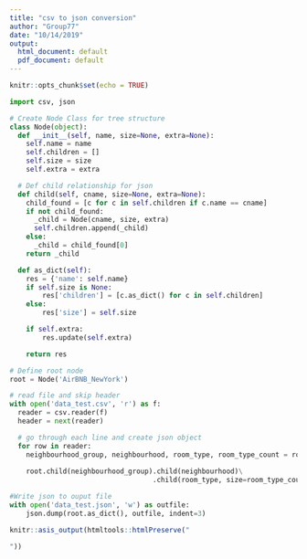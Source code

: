 ```yaml
---
title: "csv to json conversion"
author: "Group77"
date: "10/14/2019"
output:
  html_document: default
  pdf_document: default
---
```


```r
knitr::opts_chunk$set(echo = TRUE)
```


```python
import csv, json

# Create Node Class for tree structure
class Node(object):
  def __init__(self, name, size=None, extra=None):
    self.name = name
    self.children = []
    self.size = size
    self.extra = extra

  # Def child relationship for json
  def child(self, cname, size=None, extra=None):
    child_found = [c for c in self.children if c.name == cname]
    if not child_found:
      _child = Node(cname, size, extra)
      self.children.append(_child)
    else:
      _child = child_found[0]
    return _child

  def as_dict(self):
    res = {'name': self.name}
    if self.size is None:
        res['children'] = [c.as_dict() for c in self.children]
    else:
        res['size'] = self.size

    if self.extra:
        res.update(self.extra)

    return res

# Define root node
root = Node('AirBNB_NewYork')

# read file and skip header
with open('data_test.csv', 'r') as f:
  reader = csv.reader(f)
  header = next(reader)

  # go through each line and create json object
  for row in reader:
    neighbourhood_group, neighbourhood, room_type, room_type_count = row
        
    root.child(neighbourhood_group).child(neighbourhood)\
                                   .child(room_type, size=room_type_count)

#Write json to ouput file
with open('data_test.json', 'w') as outfile:
    json.dump(root.as_dict(), outfile, indent=3)
```

```r
knitr::asis_output(htmltools::htmlPreserve("

"))
```


